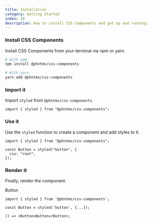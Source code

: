 ```yaml
---
title: Installation
category: Getting Started
index: 10
description: How to install CSS Components and get up and running.
---
```


### Install CSS Components

Install CSS Components from your terminal via npm or yarn.

```bash
# With npm
npm install @phntms/css-components

# With yarn
yarn add @phntms/css-components
```

### Import it

Import `styled` from `@phntms/css-components`.

```tsx
import { styled } from "@phntms/css-components";
```

### Use it

Use the `styled` function to create a component and add styles to it.

```tsx
import { styled } from "@phntms/css-components";

const Button = styled("button", {
  css: "root",
});
```

### Render it

Finally, render the component.

<Preview>
  <DemoButton>Button</DemoButton>
</Preview>

```tsx
import { styled } from '@phntms/css-components';

const Button = styled('button', {...});

() => <Button>Button</Button>;
```
